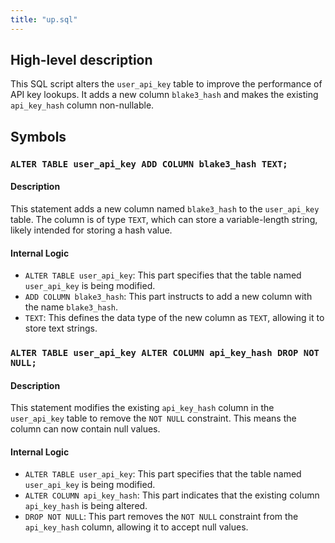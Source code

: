 ```yaml
---
title: "up.sql"
---
```


## High-level description
This SQL script alters the `user_api_key` table to improve the performance of API key lookups. It adds a new column `blake3_hash` and makes the existing `api_key_hash` column non-nullable.

## Symbols
### `ALTER TABLE user_api_key ADD COLUMN blake3_hash TEXT;`
#### Description
This statement adds a new column named `blake3_hash` to the `user_api_key` table. The column is of type `TEXT`, which can store a variable-length string, likely intended for storing a hash value.

#### Internal Logic
- `ALTER TABLE user_api_key`: This part specifies that the table named `user_api_key` is being modified.
- `ADD COLUMN blake3_hash`: This part instructs to add a new column with the name `blake3_hash`.
- `TEXT`: This defines the data type of the new column as `TEXT`, allowing it to store text strings.

### `ALTER TABLE user_api_key ALTER COLUMN api_key_hash DROP NOT NULL;`
#### Description
This statement modifies the existing `api_key_hash` column in the `user_api_key` table to remove the `NOT NULL` constraint. This means the column can now contain null values.

#### Internal Logic
- `ALTER TABLE user_api_key`: This part specifies that the table named `user_api_key` is being modified.
- `ALTER COLUMN api_key_hash`: This part indicates that the existing column `api_key_hash` is being altered.
- `DROP NOT NULL`: This part removes the `NOT NULL` constraint from the `api_key_hash` column, allowing it to accept null values.
